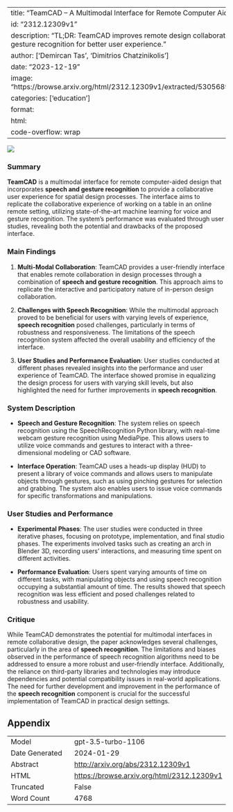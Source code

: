 
---
title: "TeamCAD -- A Multimodal Interface for Remote Computer Aided Design"
id: "2312.12309v1"
description: "TL;DR: TeamCAD improves remote design collaboration with voice and gesture recognition for better user experience."
author: ['Demircan Tas', 'Dimitrios Chatzinikolis']
date: "2023-12-19"
image: "https://browse.arxiv.org/html/2312.12309v1/extracted/5305689/figures/f11p.png"
categories: ['education']
format:
  html:
    code-overflow: wrap
---

![](https://browse.arxiv.org/html/2312.12309v1/extracted/5305689/figures/f11p.png)

### Summary

**TeamCAD** is a multimodal interface for remote computer-aided design that incorporates **speech and gesture recognition** to provide a collaborative user experience for spatial design processes. The interface aims to replicate the collaborative experience of working on a table in an online remote setting, utilizing state-of-the-art machine learning for voice and gesture recognition. The system's performance was evaluated through user studies, revealing both the potential and drawbacks of the proposed interface.

### Main Findings

1. **Multi-Modal Collaboration**: TeamCAD provides a user-friendly interface that enables remote collaboration in design processes through a combination of **speech and gesture recognition**. This approach aims to replicate the interactive and participatory nature of in-person design collaboration.

2. **Challenges with Speech Recognition**: While the multimodal approach proved to be beneficial for users with varying levels of experience, **speech recognition** posed challenges, particularly in terms of robustness and responsiveness. The limitations of the speech recognition system affected the overall usability and efficiency of the interface.

3. **User Studies and Performance Evaluation**: User studies conducted at different phases revealed insights into the performance and user experience of TeamCAD. The interface showed promise in equalizing the design process for users with varying skill levels, but also highlighted the need for further improvements in **speech recognition**.

### System Description

- **Speech and Gesture Recognition**: The system relies on speech recognition using the SpeechRecognition Python library, with real-time webcam gesture recognition using MediaPipe. This allows users to utilize voice commands and gestures to interact with a three-dimensional modeling or CAD software.

- **Interface Operation**: TeamCAD uses a heads-up display (HUD) to present a library of voice commands and allows users to manipulate objects through gestures, such as using pinching gestures for selection and grabbing. The system also enables users to issue voice commands for specific transformations and manipulations.

### User Studies and Performance

- **Experimental Phases**: The user studies were conducted in three iterative phases, focusing on prototype, implementation, and final studio phases. The experiments involved tasks such as creating an arch in Blender 3D, recording users' interactions, and measuring time spent on different activities.

- **Performance Evaluation**: Users spent varying amounts of time on different tasks, with manipulating objects and using speech recognition occupying a substantial amount of time. The results showed that speech recognition was less efficient and posed challenges related to robustness and usability.

### Critique

While TeamCAD demonstrates the potential for multimodal interfaces in remote collaborative design, the paper acknowledges several challenges, particularly in the area of **speech recognition**. The limitations and biases observed in the performance of speech recognition algorithms need to be addressed to ensure a more robust and user-friendly interface. Additionally, the reliance on third-party libraries and technologies may introduce dependencies and potential compatibility issues in real-world applications. The need for further development and improvement in the performance of the **speech recognition** component is crucial for the successful implementation of TeamCAD in practical design settings.

## Appendix

|          |          |
|----------|----------|
| Model     | gpt-3.5-turbo-1106       |
| Date Generated     | 2024-01-29       |
| Abstract | [http://arxiv.org/abs/2312.12309v1](http://arxiv.org/abs/2312.12309v1)        |
| HTML     | [https://browse.arxiv.org/html/2312.12309v1](https://browse.arxiv.org/html/2312.12309v1)       |
| Truncated       | False       |
| Word Count       | 4768       |